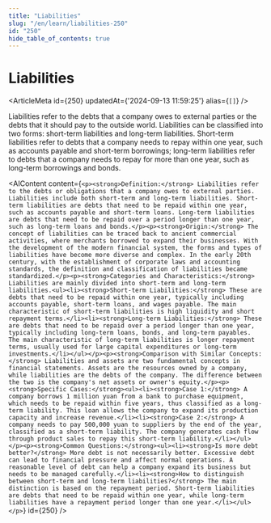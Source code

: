 ```yaml
---
title: "Liabilities"
slug: "/en/learn/liabilities-250"
id: "250"
hide_table_of_contents: true
---
```



# Liabilities

<ArticleMeta id={250} updatedAt={'2024-09-13 11:59:25'} alias={`[]`} />
<div className='border-solid border-b border-t-0 my-4 border-[var(--ifm-color-gray-300)]' />

Liabilities refer to the debts that a company owes to external parties or the debts that it should pay to the outside world. Liabilities can be classified into two forms: short-term liabilities and long-term liabilities. Short-term liabilities refer to debts that a company needs to repay within one year, such as accounts payable and short-term borrowings; long-term liabilities refer to debts that a company needs to repay for more than one year, such as long-term borrowings and bonds.

<AIContent content={`<p><strong>Definition:</strong> Liabilities refer to the debts or obligations that a company owes to external parties. Liabilities include both short-term and long-term liabilities. Short-term liabilities are debts that need to be repaid within one year, such as accounts payable and short-term loans. Long-term liabilities are debts that need to be repaid over a period longer than one year, such as long-term loans and bonds.</p><p><strong>Origin:</strong> The concept of liabilities can be traced back to ancient commercial activities, where merchants borrowed to expand their businesses. With the development of the modern financial system, the forms and types of liabilities have become more diverse and complex. In the early 20th century, with the establishment of corporate laws and accounting standards, the definition and classification of liabilities became standardized.</p><p><strong>Categories and Characteristics:</strong> Liabilities are mainly divided into short-term and long-term liabilities.<ul><li><strong>Short-term Liabilities:</strong> These are debts that need to be repaid within one year, typically including accounts payable, short-term loans, and wages payable. The main characteristic of short-term liabilities is high liquidity and short repayment terms.</li><li><strong>Long-term Liabilities:</strong> These are debts that need to be repaid over a period longer than one year, typically including long-term loans, bonds, and long-term payables. The main characteristic of long-term liabilities is longer repayment terms, usually used for large capital expenditures or long-term investments.</li></ul></p><p><strong>Comparison with Similar Concepts:</strong> Liabilities and assets are two fundamental concepts in financial statements. Assets are the resources owned by a company, while liabilities are the debts of the company. The difference between the two is the company's net assets or owner's equity.</p><p><strong>Specific Cases:</strong><ul><li><strong>Case 1:</strong> A company borrows 1 million yuan from a bank to purchase equipment, which needs to be repaid within five years, thus classified as a long-term liability. This loan allows the company to expand its production capacity and increase revenue.</li><li><strong>Case 2:</strong> A company needs to pay 500,000 yuan to suppliers by the end of the year, classified as a short-term liability. The company generates cash flow through product sales to repay this short-term liability.</li></ul></p><p><strong>Common Questions:</strong><ul><li><strong>Is more debt better?</strong> More debt is not necessarily better. Excessive debt can lead to financial pressure and affect normal operations. A reasonable level of debt can help a company expand its business but needs to be managed carefully.</li><li><strong>How to distinguish between short-term and long-term liabilities?</strong> The main distinction is based on the repayment period. Short-term liabilities are debts that need to be repaid within one year, while long-term liabilities have a repayment period longer than one year.</li></ul></p>`} id={250} />
